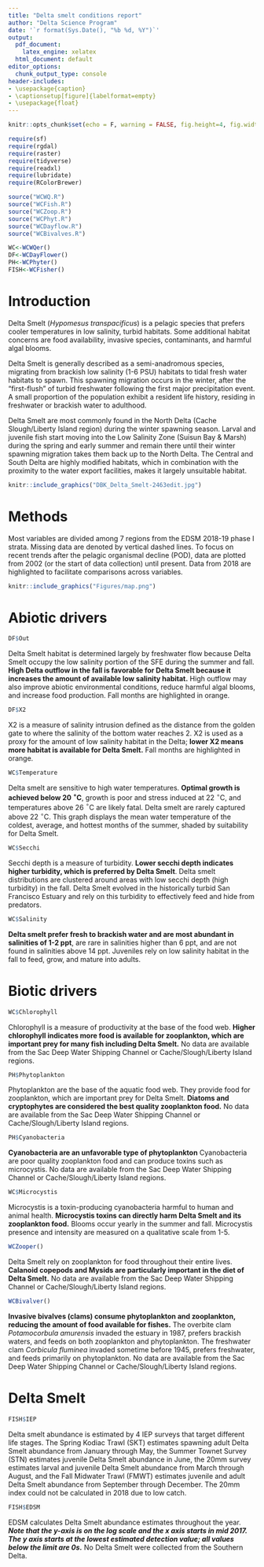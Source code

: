 ```yaml
---
title: "Delta smelt conditions report"
author: "Delta Science Program"
date: '`r format(Sys.Date(), "%b %d, %Y")`'
output:
  pdf_document: 
    latex_engine: xelatex
  html_document: default
editor_options:
  chunk_output_type: console
header-includes:
- \usepackage{caption}
- \captionsetup[figure]{labelformat=empty}
- \usepackage{float}
---
```


```r
knitr::opts_chunk$set(echo = F, warning = FALSE, fig.height=4, fig.width=7.5, fig.align="center", fig.pos='H')

require(sf)
require(rgdal)
require(raster)
require(tidyverse)
require(readxl)
require(lubridate)
require(RColorBrewer)

source("WCWQ.R")
source("WCFish.R")
source("WCZoop.R")
source("WCPhyt.R")
source("WCDayflow.R")
source("WCBivalves.R")

WC<-WCWQer()
DF<-WCDayFlower()
PH<-WCPhyter()
FISH<-WCFisher()
```

# Introduction

Delta Smelt (*Hypomesus transpacificus*) is a pelagic species that prefers cooler temperatures in low salinity, turbid habitats. Some additional habitat concerns are food availability, invasive species, contaminants, and harmful algal blooms.  

Delta Smelt is generally described as a semi-anadromous species, migrating from brackish low salinity (1-6 PSU) habitats to tidal fresh water habitats to spawn. This spawning migration occurs in the winter, after the “first-flush” of turbid freshwater following the first major precipitation event. A small proportion of the population exhibit a resident life history, residing in freshwater or brackish water to adulthood.  

Delta Smelt are most commonly found in the North Delta (Cache Slough/Liberty Island region) during the winter spawning season. Larval and juvenile fish start moving into the Low Salinity Zone (Suisun Bay & Marsh) during the spring and early summer and remain there until their winter spawning migration takes them back up to the North Delta. The Central and South Delta are highly modified habitats, which in combination with the proximity to the water export facilities, makes it largely unsuitable habitat. 

\hfill\break

```r
knitr::include_graphics("DBK_Delta_Smelt-2463edit.jpg")
```

\pagebreak

# Methods

Most variables are divided among 7 regions from the EDSM 2018-19 phase I strata. Missing data are denoted by vertical dashed lines. To focus on recent trends after the pelagic organismal decline (POD), data are plotted from 2002 (or the start of data collection) until present. Data from 2018 are highlighted to facilitate comparisons across variables.

\hfill\break

```r
knitr::include_graphics("Figures/map.png")
```

# Abiotic drivers

```r
DF$Out
```

Delta Smelt habitat is determined largely by freshwater flow because Delta Smelt occupy the low salinity portion of the SFE during the summer and fall. **High Delta outflow in the fall is favorable for Delta Smelt because it increases the amount of available low salinity habitat.** High outflow may also improve abiotic environmental conditions, reduce harmful algal blooms, and increase food production. Fall months are highlighted in orange.

```r
DF$X2
```

X2 is a measure of salinity intrusion defined as the distance from the golden gate to where the salinity of the bottom water reaches 2. X2 is used as a proxy for the amount of low salinity habitat in the Delta; **lower X2 means more habitat is available for Delta Smelt.** Fall months are highlighted in orange.

```r
WC$Temperature
```

Delta smelt are sensitive to high water temperatures. **Optimal growth is achieved below 20 $^\circ$C**, growth is poor and stress induced at 22 $^\circ$C, and temperatures above 26 $^\circ$C are likely fatal. Delta smelt are rarely captured above 22 $^\circ$C. This graph displays the mean water temperature of the coldest, average, and hottest months of the summer, shaded by suitability for Delta Smelt.

```r
WC$Secchi
```

Secchi depth is a measure of turbidity. **Lower secchi depth indicates higher turbidity, which is preferred by Delta Smelt**. Delta smelt distributions are clustered around areas with low secchi depth (high turbidity) in the fall. Delta Smelt evolved in the historically turbid San Francisco Estuary and rely on this turbidity to effectively feed and hide from predators. 

```r
WC$Salinity
```

**Delta smelt prefer fresh to brackish water and are most abundant in salinities of 1-2 ppt**, are rare in salinities higher than 6 ppt, and are not found in salinities above 14 ppt. Juveniles rely on low salinity habitat in the fall to feed, grow, and mature into adults. 

\pagebreak

# Biotic drivers

```r
WC$Chlorophyll
```

Chlorophyll is a measure of productivity at the base of the food web. **Higher chlorophyll indicates more food is available for zooplankton, which are important prey for many fish including Delta Smelt.** No data are available from the Sac Deep Water Shipping Channel or Cache/Slough/Liberty Island regions.

```r
PH$Phytoplankton
```

Phytoplankton are the base of the aquatic food web. They provide food for zooplankton, which are important prey for Delta Smelt. **Diatoms and cryptophytes are considered the best quality zooplankton food.** No data are available from the Sac Deep Water Shipping Channel or Cache/Slough/Liberty Island regions.

```r
PH$Cyanobacteria
```

**Cyanobacteria are an unfavorable type of phytoplankton** Cyanobacteria are poor quality zooplankton food and can produce toxins such as microcystis. No data are available from the Sac Deep Water Shipping Channel or Cache/Slough/Liberty Island regions.

```r
WC$Microcystis
```

Microcystis is a toxin-producing cyanobacteria harmful to human and animal health. **Microcystis toxins can directly harm Delta Smelt and its zooplankton food.** Blooms occur yearly in the summer and fall. Microcystis presence and intensity are measured on a qualitative scale from 1-5. 

```r
WCZooper()
```

Delta Smelt rely on zooplankton for food throughout their entire lives. **Calanoid copepods and Mysids are particularly important in the diet of Delta Smelt.** No data are available from the Sac Deep Water Shipping Channel or Cache/Slough/Liberty Island regions.

```r
WCBivalver()
```

**Invasive bivalves (clams) consume phytoplankton and zooplankton, reducing the amount of food available for fishes.** The overbite clam *Potamocorbula amurensis* invaded the estuary in 1987, prefers brackish waters, and feeds on both zooplankton and phytoplankton. The freshwater clam *Corbicula fluminea* invaded sometime before 1945, prefers freshwater, and feeds primarily on phytoplankton. No data are available from the Sac Deep Water Shipping Channel or Cache/Slough/Liberty Island regions.

# Delta Smelt

```r
FISH$IEP
```

Delta smelt abundance is estimated by 4 IEP surveys that target different life stages. The Spring Kodiac Trawl (SKT) estimates spawning adult Delta Smelt abundance from January through May, the Summer Townet Survey (STN) estimates juvenile Delta Smelt abundance in June, the 20mm survey estimates larval and juvenile Delta Smelt abundance from March through August, and the Fall Midwater Trawl (FMWT) estimates juvenile and adult Delta Smelt abundance from September through December. The 20mm index could not be calculated in 2018 due to low catch.

\pagebreak

```r
FISH$EDSM
```

EDSM calculates Delta Smelt abundance estimates throughout the year. __*Note that the y-axis is on the log scale and the x axis starts in mid 2017. The y axis starts at the lowest estimated detection value; all values below the limit are 0s.*__ No Delta Smelt were collected from the Southern Delta. 